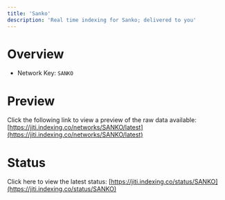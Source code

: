 ```yaml
---
title: 'Sanko'
description: 'Real time indexing for Sanko; delivered to you'
---
```


# Overview
- Network Key: `SANKO`

# Preview
Click the following link to view a preview of the raw data available: [https://jiti.indexing.co/networks/SANKO/latest](https://jiti.indexing.co/networks/SANKO/latest)

# Status
Click here to view the latest status: [https://jiti.indexing.co/status/SANKO](https://jiti.indexing.co/status/SANKO)

